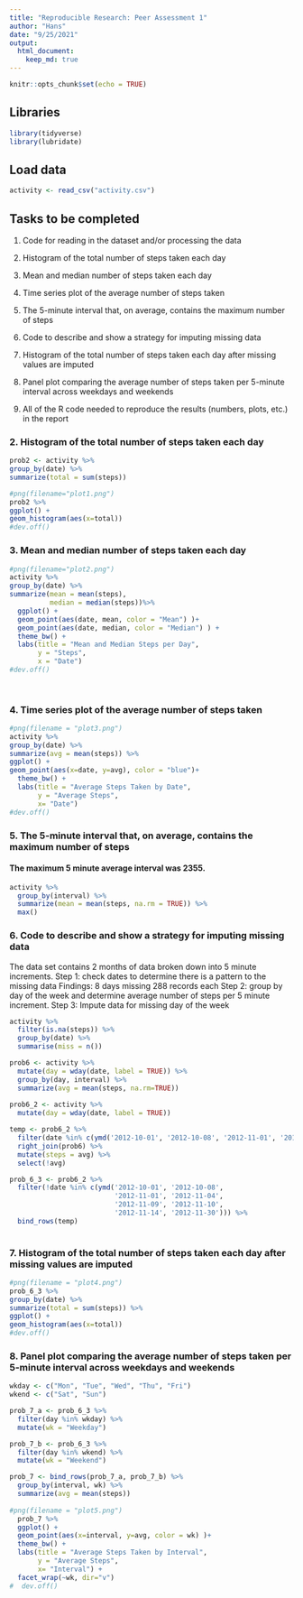 ```yaml
---
title: "Reproducible Research: Peer Assessment 1"
author: "Hans"
date: "9/25/2021"
output: 
  html_document:
    keep_md: true
---
```


```r
knitr::opts_chunk$set(echo = TRUE)
```

## Libraries

```r
library(tidyverse)
library(lubridate)

```



## Load data

```r
activity <- read_csv("activity.csv")


```


## Tasks to be completed

1. Code for reading in the dataset and/or processing the data

2. Histogram of the total number of steps taken each day

3. Mean and median number of steps taken each day

4. Time series plot of the average number of steps taken

5. The 5-minute interval that, on average, contains the maximum number of steps

6. Code to describe and show a strategy for imputing missing data

7. Histogram of the total number of steps taken each day after missing values are imputed

8. Panel plot comparing the average number of steps taken per 5-minute interval across weekdays and weekends

9. All of the R code needed to reproduce the results (numbers, plots, etc.) in the report




### 2. Histogram of the total number of steps taken each day
```r
prob2 <- activity %>% 
group_by(date) %>% 
summarize(total = sum(steps)) 

#png(filename="plot1.png")
prob2 %>% 
ggplot() +
geom_histogram(aes(x=total))
#dev.off()
```




### 3. Mean and median number of steps taken each day

```r

#png(filename="plot2.png")
activity %>% 
group_by(date) %>% 
summarize(mean = mean(steps),
          median = median(steps))%>% 
  ggplot() +
  geom_point(aes(date, mean, color = "Mean") )+
  geom_point(aes(date, median, color = "Median") ) +
  theme_bw() +
  labs(title = "Mean and Median Steps per Day",
       y = "Steps",
       x = "Date")
#dev.off()
  
       
```




### 4. Time series plot of the average number of steps taken

```r


#png(filename = "plot3.png")
activity %>% 
group_by(date) %>% 
summarize(avg = mean(steps)) %>% 
ggplot() +
geom_point(aes(x=date, y=avg), color = "blue")+
  theme_bw() +
  labs(title = "Average Steps Taken by Date",
       y = "Average Steps",
       x= "Date")
#dev.off()

```



### 5. The 5-minute interval that, on average, contains the maximum number of steps
#### The maximum 5 minute average interval was 2355.
```r

activity %>% 
  group_by(interval) %>% 
  summarize(mean = mean(steps, na.rm = TRUE)) %>% 
  max()


```



### 6. Code to describe and show a strategy for imputing missing data

The data set contains 2 months of data broken down into 5 minute increments. 
Step 1: check dates to determine there is a pattern to the missing data
Findings: 8 days missing 288 records each
Step 2: group by day of the week and determine average number of steps per 5 minute increment.
Step 3: Impute data for missing day of the week


```r

activity %>% 
  filter(is.na(steps)) %>% 
  group_by(date) %>% 
  summarise(miss = n())

prob6 <- activity %>% 
  mutate(day = wday(date, label = TRUE)) %>% 
  group_by(day, interval) %>% 
  summarize(avg = mean(steps, na.rm=TRUE))
  
prob6_2 <- activity %>% 
  mutate(day = wday(date, label = TRUE))

temp <- prob6_2 %>% 
  filter(date %in% c(ymd('2012-10-01', '2012-10-08', '2012-11-01', '2012-11-04', '2012-11-09', '2012-11-10', '2012-11-14', '2012-11-30'))) %>% 
  right_join(prob6) %>% 
  mutate(steps = avg) %>% 
  select(!avg)

prob_6_3 <- prob6_2 %>% 
  filter(!date %in% c(ymd('2012-10-01', '2012-10-08', 
                          '2012-11-01', '2012-11-04', 
                          '2012-11-09', '2012-11-10', 
                          '2012-11-14', '2012-11-30'))) %>% 
  bind_rows(temp)
  

```



### 7. Histogram of the total number of steps taken each day after missing values are imputed

```r

#png(filename = "plot4.png")
prob_6_3 %>% 
group_by(date) %>% 
summarize(total = sum(steps)) %>% 
ggplot() +
geom_histogram(aes(x=total))
#dev.off()


```




### 8. Panel plot comparing the average number of steps taken per 5-minute interval across weekdays and weekends


```r
wkday <- c("Mon", "Tue", "Wed", "Thu", "Fri")
wkend <- c("Sat", "Sun")

prob_7_a <- prob_6_3 %>% 
  filter(day %in% wkday) %>% 
  mutate(wk = "Weekday")

prob_7_b <- prob_6_3 %>% 
  filter(day %in% wkend) %>% 
  mutate(wk = "Weekend")

prob_7 <- bind_rows(prob_7_a, prob_7_b) %>% 
  group_by(interval, wk) %>% 
  summarize(avg = mean(steps))
  
#png(filename = "plot5.png")
  prob_7 %>% 
  ggplot() +
  geom_point(aes(x=interval, y=avg, color = wk) )+
  theme_bw() +
  labs(title = "Average Steps Taken by Interval",
       y = "Average Steps",
       x= "Interval") +
  facet_wrap(~wk, dir="v")
#  dev.off()


```



